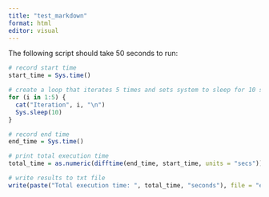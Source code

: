 ```yaml
---
title: "test_markdown"
format: html
editor: visual
---
```


The following script should take 50 seconds to run:

```r
# record start time
start_time = Sys.time()
```

```r
# create a loop that iterates 5 times and sets system to sleep for 10 seconds
for (i in 1:5) {
  cat("Iteration", i, "\n")
  Sys.sleep(10)
}
```

```r
# record end time
end_time = Sys.time()

# print total execution time
total_time = as.numeric(difftime(end_time, start_time, units = "secs"))
```

```r
# write results to txt file
write(paste("Total execution time: ", total_time, "seconds"), file = "execution_time.txt")
```

